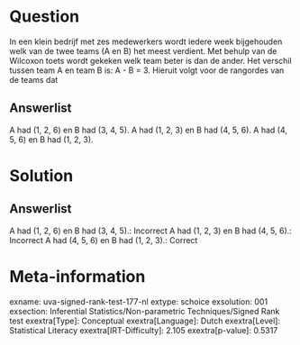 Question
========

In een klein bedrijf met zes medewerkers wordt iedere week bijgehouden
welk van de twee teams (A en B) het meest verdient. Met behulp van de
Wilcoxon toets wordt gekeken welk team beter is dan de ander. Het
verschil tussen team A en team B is: A - B = 3. Hieruit volgt voor de
rangordes van de teams dat

Answerlist
----------

A had (1, 2, 6) en B had (3, 4, 5).
A had (1, 2, 3) en B had (4, 5, 6).
A had (4, 5, 6) en B had (1, 2, 3).

Solution
========

Answerlist
----------

A had (1, 2, 6) en B had (3, 4, 5).: Incorrect
A had (1, 2, 3) en B had (4, 5, 6).: Incorrect
A had (4, 5, 6) en B had (1, 2, 3).: Correct

Meta-information
================
exname: uva-signed-rank-test-177-nl
extype: schoice
exsolution: 001
exsection: Inferential Statistics/Non-parametric Techniques/Signed Rank test
exextra[Type]: Conceptual
exextra[Language]: Dutch
exextra[Level]: Statistical Literacy
exextra[IRT-Difficulty]: 2.105
exextra[p-value]: 0.5317
